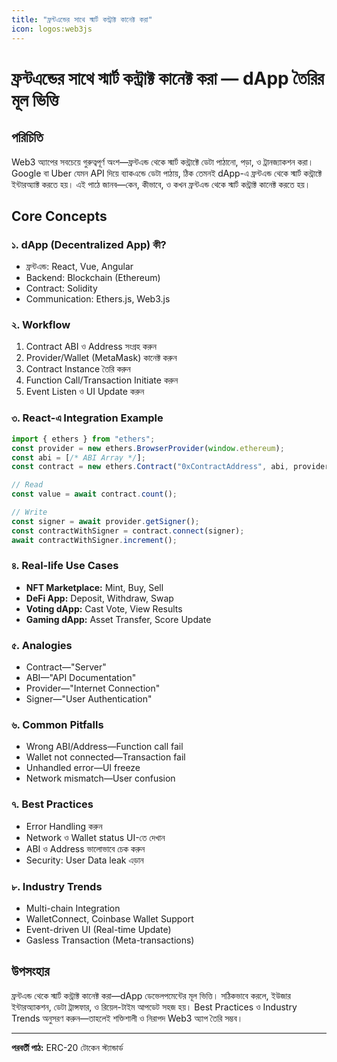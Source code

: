 ```yaml
---
title: "ফ্রন্টএন্ডের সাথে স্মার্ট কন্ট্রাক্ট কানেক্ট করা"
icon: logos:web3js
---
```


# ফ্রন্টএন্ডের সাথে স্মার্ট কন্ট্রাক্ট কানেক্ট করা — dApp তৈরির মূল ভিত্তি

## পরিচিতি

Web3 অ্যাপের সবচেয়ে গুরুত্বপূর্ণ অংশ—ফ্রন্টএন্ড থেকে স্মার্ট কন্ট্রাক্টে ডেটা পাঠানো, পড়া, ও ট্রানজ্যাকশন করা। Google বা Uber যেমন API দিয়ে ব্যাকএন্ডে ডেটা পাঠায়, ঠিক তেমনই dApp-এ ফ্রন্টএন্ড থেকে স্মার্ট কন্ট্রাক্টে ইন্টারঅ্যাক্ট করতে হয়। এই পাঠে জানব—কেন, কীভাবে, ও কখন ফ্রন্টএন্ড থেকে স্মার্ট কন্ট্রাক্ট কানেক্ট করতে হয়।

## Core Concepts

### ১. dApp (Decentralized App) কী?
- ফ্রন্টএন্ড: React, Vue, Angular
- Backend: Blockchain (Ethereum)
- Contract: Solidity
- Communication: Ethers.js, Web3.js

### ২. Workflow
1. Contract ABI ও Address সংগ্রহ করুন
2. Provider/Wallet (MetaMask) কানেক্ট করুন
3. Contract Instance তৈরি করুন
4. Function Call/Transaction Initiate করুন
5. Event Listen ও UI Update করুন

### ৩. React-এ Integration Example
```javascript
import { ethers } from "ethers";
const provider = new ethers.BrowserProvider(window.ethereum);
const abi = [/* ABI Array */];
const contract = new ethers.Contract("0xContractAddress", abi, provider);

// Read
const value = await contract.count();

// Write
const signer = await provider.getSigner();
const contractWithSigner = contract.connect(signer);
await contractWithSigner.increment();
```

### ৪. Real-life Use Cases
- **NFT Marketplace:** Mint, Buy, Sell
- **DeFi App:** Deposit, Withdraw, Swap
- **Voting dApp:** Cast Vote, View Results
- **Gaming dApp:** Asset Transfer, Score Update

### ৫. Analogies
- Contract—"Server"
- ABI—"API Documentation"
- Provider—"Internet Connection"
- Signer—"User Authentication"

### ৬. Common Pitfalls
- Wrong ABI/Address—Function call fail
- Wallet not connected—Transaction fail
- Unhandled error—UI freeze
- Network mismatch—User confusion

### ৭. Best Practices
- Error Handling করুন
- Network ও Wallet status UI-তে দেখান
- ABI ও Address ভালোভাবে চেক করুন
- Security: User Data leak এড়ান

### ৮. Industry Trends
- Multi-chain Integration
- WalletConnect, Coinbase Wallet Support
- Event-driven UI (Real-time Update)
- Gasless Transaction (Meta-transactions)

## উপসংহার

ফ্রন্টএন্ড থেকে স্মার্ট কন্ট্রাক্ট কানেক্ট করা—dApp ডেভেলপমেন্টের মূল ভিত্তি। সঠিকভাবে করলে, ইউজার ইন্টারঅ্যাকশন, ডেটা ট্রান্সফার, ও রিয়েল-টাইম আপডেট সহজ হয়। Best Practices ও Industry Trends অনুসরণ করুন—তাহলেই শক্তিশালী ও নিরাপদ Web3 অ্যাপ তৈরি সম্ভব।

---

**পরবর্তী পাঠ:** ERC-20 টোকেন স্ট্যান্ডার্ড
